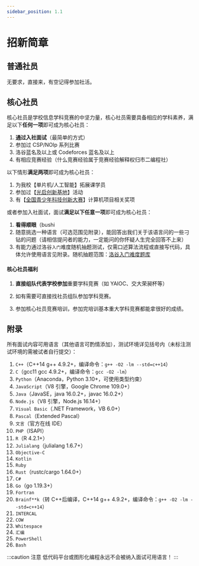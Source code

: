 ```yaml
---
sidebar_position: 1.1
---
```


# 招新简章

## 普通社员

无要求，直接来，有空记得参加社活。

## 核心社员

核心社员是学校信息学科竞赛的中坚力量，核心社员需要具备相应的学科素养，满足以下**任何一项**即可成为核心社员：

1. **通过入社面试**（最简单的方式）
2. 参加过 CSP/NOIp 系列比赛
3. 洛谷蓝名及以上或 Codeforces 蓝名及以上
4. 有相应竞赛经验（什么竞赛经验属于竞赛经验解释权归市二编程社）

以下情形**满足两项**即可成为核心社员：

1. 为我校【单片机/人工智能】拓展课学员
2. 参加过【[光启创新基地](https://qzx.xhedu.sh.cn/cms/app/info/cat/index.php/112)】活动
3. 有【[全国青少年科技创新大赛](https://castic.cyscc.org/)】计算机项目相关奖项

或者参加入社面试，面试**满足以下任意一项**即可成为核心社员：

1. **看得顺眼**（bushi
2. 随意挑选一种语言（可选范围见附录），能回答出我们关于该语言问的一些刁钻的问题（请相信提问者的能力，一定能问的你怀疑人生完全回答不上来）
3. 有能力通过洛谷`入门`难度随机抽题测试，仅需口述算法流程或直接写代码，具体允许使用语言见附录。随机抽题范围：[洛谷入门难度题库](https://www.luogu.com.cn/problem/list?difficulty=1)

#### 核心社员福利

1. **直接组队代表学校参加**重要学科竞赛（如 YAIOC、交大荣昶杯等）

2. 如有需要可直接找社员组队参加学科竞赛。

3. 参加核心社员竞赛培训，参加完培训基本重大学科竞赛都能拿很好的成绩。

## 附录

所有面试内容可用语言（其他语言可酌情添加），测试环境详见括号内（未标注测试环境的需被试者自行提交）：

1. `C++`（C++14 g++ 4.9.2+，编译命令：`g++ -O2 -lm --std=c++14`）
2. `C`（gcc11 gcc 4.9.2+，编译命令：`gcc -O2 -lm`）
3. `Python`（Anaconda，Python 3.10+，可使用类型约束）
4. `JavaScript`（V8 引擎，Google Chrome 109.0+）
5. `Java`（JavaSE，java 16.0.2+，javac 16.0.2+）
6. `Node.js`（V8 引擎，Node.js 16.14+）
7. `Visual Basic`（.NET Framework，VB 6.0+）
8. `Pascal`（Extended Pascal）
9. `文言`（官方在线 IDE）
10. `PHP`（ISAPI）
11. `R`（R 4.2.1+）
12. `Julialang`（julialang 1.6.7+）
13. `Objective-C`
14. `Kotlin`
15. `Ruby`
16. `Rust`（rustc/cargo 1.64.0+）
17. `C#`
18. `Go`（go 1.19.3+）
19. `Fortran`
20. `Brainf**k`（转 C++后编译，C++14 g++ 4.9.2+，编译命令：`g++ -O2 -lm --std=c++14`）
21. `INTERCAL`
22. `COW`
23. `Whitespace`
24. `汇编`
25. `PowerShell`
26. `Bash`

:::caution 注意
低代码平台或图形化编程永远不会被纳入面试可用语言！
:::
